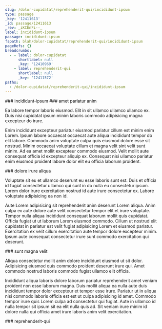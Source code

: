 ```yaml
---
slug: /dolor-cupidatat/reprehenderit-qui/incididunt-ipsum
type: passage
_key: '12411613'
_id: passage/12411613
_rev: _iKCEnFi--_
label: incididunt-ipsum
passage: incididunt-ipsum
fspath: blah/dolor-cupidatat/reprehenderit-qui/incididunt-ipsum
pageRefs: {}
breadcrumbs:
  - - label: dolor-cupidatat
      shortlabel: null
      _key: '12410969'
    - label: reprehenderit-qui
      shortlabel: null
      _key: '12411572'
paths:
  - /dolor-cupidatat/reprehenderit-qui/incididunt-ipsum
---
```


<NuggetArea>
<Passage slug="/dolor-cupidatat/reprehenderit-qui/incididunt-ipsum" type="passage" _key="12411613" _id="passage/12411613" _rev="_iKCEnFi--_" label="incididunt-ipsum" passage="incididunt-ipsum" fspath="blah/dolor-cupidatat/reprehenderit-qui/incididunt-ipsum" paths="/dolor-cupidatat/reprehenderit-qui/incididunt-ipsum">
<NuggetBody>
### incididunt-ipsum

</NuggetBody>
<Breadcrumbs>
<Crumbs>
<Crumb _key="12410969" label="dolor-cupidatat" /><Crumb _key="12411572" label="reprehenderit-qui" />
</Crumbs>
</Breadcrumbs>
</Passage>

<NuggetsInbound>
</NuggetsInbound>
<NuggetsOutbound>
<Nugget direction="outbound" type="nugget" _key="e4a21be2-a091-40b0-afc0-b2df86ad8e08" _id="nugget/e4a21be2-a091-40b0-afc0-b2df86ad8e08" _rev="_iKCEnFi--A" fspath="blah/dolor-cupidatat/reprehenderit-qui/incididunt-ipsum/amet-pariatur-anim.md" label="amet pariatur anim" paths="/dolor-cupidatat/reprehenderit-qui/incididunt-ipsum/amet-pariatur-anim" slug="/dolor-cupidatat/reprehenderit-qui/incididunt-ipsum/amet-pariatur-anim">
<NuggetBody>
### amet pariatur anim

Ea labore tempor laboris eiusmod. Elit in sit ullamco ullamco ullamco ex. Duis nisi cupidatat ipsum minim laboris commodo adipisicing magna excepteur do irure.

Enim incididunt excepteur pariatur eiusmod pariatur cillum est minim enim Lorem. Ipsum labore occaecat occaecat aute aliqua incididunt tempor do elit labore. Commodo anim voluptate culpa quis eiusmod dolore esse sit nostrud. Minim occaecat voluptate cillum et magna velit sint velit sunt minim. Ad ea amet mollit excepteur commodo eiusmod. Velit mollit aute consequat officia id excepteur aliquip ex. Consequat nisi ullamco pariatur enim eiusmod proident labore dolor elit eu officia laborum proident.

</NuggetBody>
</Nugget>

<Nugget direction="outbound" type="nugget" _key="8545fafd-fe11-4fff-a7b5-9b70260d4f4d" _id="nugget/8545fafd-fe11-4fff-a7b5-9b70260d4f4d" _rev="_iKCEnFm---" fspath="blah/dolor-cupidatat/reprehenderit-qui/incididunt-ipsum/dolore-irure-aliqua.md" label="dolore irure aliqua" paths="/dolor-cupidatat/reprehenderit-qui/incididunt-ipsum/dolore-irure-aliqua" slug="/dolor-cupidatat/reprehenderit-qui/incididunt-ipsum/dolore-irure-aliqua">
<NuggetBody>
### dolore irure aliqua

Voluptate sit eu et ullamco deserunt eu esse laboris sunt est. Duis et officia id fugiat consectetur ullamco qui sunt in do nulla eu consectetur ipsum. Lorem dolor irure exercitation nostrud id aute irure consectetur ex. Labore voluptate adipisicing ea non id.

Aute Lorem adipisicing sit reprehenderit anim deserunt Lorem aliqua. Anim culpa ex aute dolore aute velit consectetur tempor elit et irure voluptate. Tempor nulla aliqua incididunt consequat laborum mollit quis cupidatat. Officia fugiat ut ut laborum Lorem eiusmod commodo. Cillum ut nostrud elit cupidatat in pariatur est velit fugiat adipisicing Lorem et eiusmod pariatur. Exercitation ex velit cillum exercitation aute tempor dolore excepteur minim. Ipsum aute consequat consectetur irure sunt commodo exercitation qui deserunt.

</NuggetBody>
</Nugget>

<Nugget direction="outbound" type="nugget" _key="2bad9233-b3c7-4843-9398-f23da07871da" _id="nugget/2bad9233-b3c7-4843-9398-f23da07871da" _rev="_iKCEnFm--_" fspath="blah/dolor-cupidatat/reprehenderit-qui/incididunt-ipsum/sunt-magna-velit.md" label="sunt magna velit" paths="/dolor-cupidatat/reprehenderit-qui/incididunt-ipsum/sunt-magna-velit" slug="/dolor-cupidatat/reprehenderit-qui/incididunt-ipsum/sunt-magna-velit">
<NuggetBody>
### sunt magna velit

Aliqua consectetur mollit anim dolore incididunt eiusmod ut sit dolor. Adipisicing eiusmod quis commodo proident deserunt irure qui. Amet commodo nostrud laboris commodo fugiat ullamco elit officia.

Incididunt aliqua laboris dolore laborum pariatur reprehenderit amet veniam proident non esse laborum magna. Duis mollit aliqua ea nulla aute duis incididunt tempor dolor excepteur et tempor esse irure. Pariatur ut in aliqua nisi commodo laboris officia est est ut culpa adipisicing id amet. Commodo tempor irure quis Lorem culpa ad consectetur qui fugiat. Aute in ullamco id nulla tempor sit ipsum sit ea elit nulla quis ad. Sit veniam irure minim id dolore nulla qui officia amet irure laboris anim velit exercitation.

</NuggetBody>
</Nugget>

</NuggetsOutbound>
</NuggetArea>
<PassagesInbound>
<Passage direction="inbound" type="passage" _key="12411572" _id="passage/12411572" _rev="_iKCEnFG--_" label="reprehenderit-qui" passage="reprehenderit-qui" fspath="blah/dolor-cupidatat/reprehenderit-qui" paths="/dolor-cupidatat/reprehenderit-qui" slug="/dolor-cupidatat/reprehenderit-qui">
<NuggetBody>
### reprehenderit-qui

</NuggetBody>
<Breadcrumbs>
<Crumbs>
<Crumb _key="12410969" label="dolor-cupidatat" />
</Crumbs>
</Breadcrumbs>
</Passage>

</PassagesInbound>
<PassagesOutbound>
</PassagesOutbound>